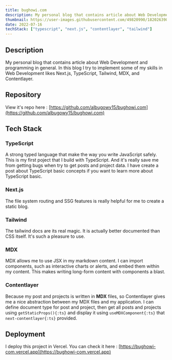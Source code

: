 ```yaml
---
title: bughowi.com
description: My personal blog that contains article about Web Development and programming in general
thumbnail: https://user-images.githubusercontent.com/49820990/182026390-ef94974c-63a1-4614-821a-1c0ef6016c60.png
date: 2022-07-16
techStack: ["typescript", "next.js", "contentlayer", "tailwind"]
---
```


## Description

My personal blog that contains article about Web Development and programming in general. In this blog I try to implement some of my skills in Web Development likes Next.js, TypeScript, Tailwind, MDX, and Contentlayer.

## Repository

View it's repo here : [https://github.com/albugowy15/bughowi.com](https://github.com/albugowy15/bughowi.com)

## Tech Stack

### TypeScript

A strong typed language that make the way you write JavaScript safely. This is my first poject that I build with TypeScript. And it's really save me from getting bugs when try to get posts and project data. I have create a post about TypeScript basic concepts if you want to learn more about TypeScript basic.

### Next.js

The file system routing and SSG features is really helpful for me to create a static blog.

### Tailwind

The tailwind docs are its real magic. It is actually better documented than CSS itself. It's such a pleasure to use.

### MDX

MDX allows me to use JSX in my markdown content. I can import components, such as interactive charts or alerts, and embed them within my content. This makes writing long-form content with components a blast.

### Contentlayer

Because my post and projects is written in **MDX** files, so Contentlayer gives me a nice abstraction between my MDX files and my application. I can define document type for post and project, then get all posts and projects using `getStaticProps(){:ts}` and display it using `useMDXComponent{:ts}` that `next-contentlayer{:ts}` provided.

## Deployment

I deploy this project in Vercel. You can check it here : [https://bughowi-com.vercel.app](https://bughowi-com.vercel.app)
